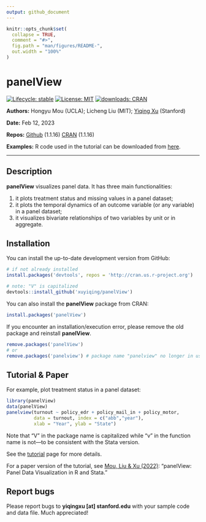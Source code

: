 ```yaml
---
output: github_document
---
```


<!-- README.md is generated from README.Rmd. Please edit that file -->

```r
knitr::opts_chunk$set(
  collapse = TRUE,
  comment = "#>",
  fig.path = "man/figures/README-",
  out.width = "100%"
)
```

# panelView

<!-- badges: start -->
[![Lifecycle: stable](https://img.shields.io/badge/lifecycle-stable-green.svg)](https://www.tidyverse.org/lifecycle/#stablel)
[![License: MIT](https://img.shields.io/badge/License-MIT-yellow.svg)](https://opensource.org/licenses/MIT)
[![downloads: CRAN](https://cranlogs.r-pkg.org/badges/grand-total/panelView)](https://www.datasciencemeta.com/rpackages)
<!-- badges: end -->

**Authors:** Hongyu Mou (UCLA); Licheng Liu (MIT); [Yiqing Xu](https://yiqingxu.org/) (Stanford)

**Date:** Feb 12, 2023

**Repos:** [Github](https://github.com/xuyiqing/panelView) (1.1.16)
[CRAN](https://cran.r-project.org/web/packages/panelView/index.html) (1.1.16)

**Examples:** R code used in the tutorial can be downloaded from [here](https://github.com/xuyiqing/panelView/blob/master/examples.R).

---

## Description

**panelView** visualizes panel data. It has three main functionalities:

1. it plots treatment status and missing values in a panel dataset;
2. it plots the temporal dynamics of an outcome variable (or any variable) in a panel dataset;
3. it visualizes bivariate relationships of two variables by unit or in aggregate.

## Installation

You can install the up-to-date development version from GitHub: 

```r
# if not already installed
install.packages('devtools', repos = 'http://cran.us.r-project.org') 

# note: "V" is capitalized
devtools::install_github('xuyiqing/panelView') 
```

You can also install the **panelView** package from CRAN: 

```r
install.packages('panelView') 
```

If you encounter an installation/execution error, please remove the old package and reinstall **panelView**.
```r
remove.packages('panelView') 
# or
remove.packages('panelview') # package name "panelview" no longer in use
```

## Tutorial & Paper

For example, plot treatment status in a panel dataset:
```r
library(panelView)
data(panelView)
panelview(turnout ~ policy_edr + policy_mail_in + policy_motor, 
          data = turnout, index = c("abb","year"), 
          xlab = "Year", ylab = "State")
```
Note that "V" in the package name is capitalized while "v" in the function name is not---to be consistent with the Stata version. 

See the [tutorial](https://yiqingxu.org/packages/panelview/articles/tutorial.html) page for more details. 

For a paper version of the tutorial, see [Mou, Liu & Xu (2022)](http://ssrn.com/abstract=4202154): "panelView: Panel Data Visualization in R and Stata."


## Report bugs

Please report bugs to **yiqingxu [at] stanford.edu** with your sample code and data file. Much appreciated!


